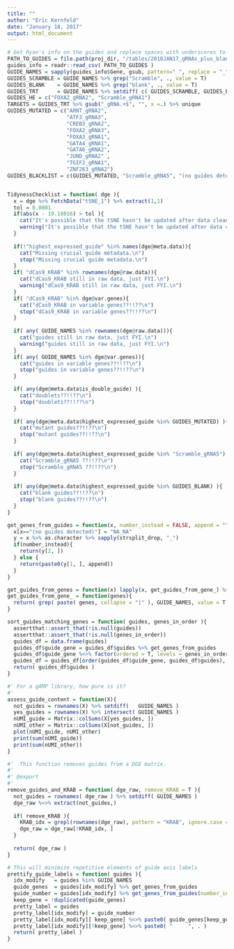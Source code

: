 ```yaml
---
title: ""
author: "Eric Kernfeld"
date: "January 18, 2017"
output: html_document
---
```



```r

# Get Ryan's info on the guides and replace spaces with underscores to fix names
PATH_TO_GUIDES = file.path(proj_dir, "/tables/2018JAN17_gRNAs_plus_blank.csv")
guides_info = readr::read_csv( PATH_TO_GUIDES )
GUIDE_NAMES = sapply(guides_info$Gene, gsub, pattern=" ", replace = "_")
GUIDES_SCRAMBLE = GUIDE_NAMES %>% grep("Scramble", ., value = T)
GUIDES_BLANK    = GUIDE_NAMES %>% grep("blank", ., value = T)
GUIDES_TRT      = GUIDE_NAMES %>% setdiff( c( GUIDES_SCRAMBLE, GUIDES_BLANK ) )
GUIDES_HE = c("FOXA2_gRNA2", "Scramble_gRNA1")
TARGETS = GUIDES_TRT %>% gsub("_gRNA.+$", "", x =.) %>% unique 
GUIDES_MUTATED = c("ARNT_gRNA2",
                   "ATF3_gRNA3",
                   "CREB3_gRNA2",
                   "FOXA2_gRNA3",
                   "FOXA3_gRNA1",
                   "GATA4_gRNA1",
                   "GATA6_gRNA2",
                   "JUND_gRNA2"	,
                   "TGIF2_gRNA1",
                   "ZNF263_gRNA2")
GUIDES_BLACKLIST = c(GUIDES_MUTATED, "Scramble_gRNA5", "(no guides detected)", GUIDES_BLANK)


TidynessChecklist = function( dge ){
  x = dge %>% FetchData("tSNE_1") %>% extract(1,1)
  tol = 0.0001
  if(abs(x - 19.18016) > tol ){
    cat("It's possible that the tSNE hasn't be updated after data cleaning.\n")
    warning("It's possible that the tSNE hasn't be updated after data cleaning.\n")
  }
  
  if(!"highest_expressed_guide" %in% names(dge@meta.data)){
    cat("Missing crucial guide metadata.\n")
    stop("Missing crucial guide metadata.\n")
  }
  if( "dCas9_KRAB" %in% rownames(dge@raw.data)){
    cat("dCas9_KRAB still in raw data, just FYI.\n")
    warning("dCas9_KRAB still in raw data, just FYI.\n")
  }
  if( "dCas9_KRAB" %in% dge@var.genes){
    cat("dCas9_KRAB in variable genes??!!??\n")
    stop("dCas9_KRAB in variable genes??!!??\n")
  }
  
  if( any( GUIDE_NAMES %in% rownames(dge@raw.data))){
    cat("guides still in raw data, just FYI.\n")
    warning("guides still in raw data, just FYI.\n")
  }
  if( any( GUIDE_NAMES %in% dge@var.genes)){
    cat("guides in variable genes??!!??\n")
    stop("guides in variable genes??!!??\n")
  }

  if( any(dge@meta.data$is_double_guide) ){
    cat("doublets??!!??\n")
    stop("doublets??!!??\n")
  }
  
  if( any(dge@meta.data$highest_expressed_guide %in% GUIDES_MUTATED) ){
    cat("mutant guides??!!??\n")
    stop("mutant guides??!!??\n")
  }
  
  if( any(dge@meta.data$highest_expressed_guide %in% "Scramble_gRNA5") ){
    cat("Scramble_gRNA5 ??!!??\n")
    stop("Scramble_gRNA5 ??!!??\n")
  }
  
  if( any(dge@meta.data$highest_expressed_guide %in% GUIDES_BLANK) ){
    cat("blank guides??!!??\n")
    stop("blank guides??!!??\n")
  }
}

```


```r

get_genes_from_guides = function(x, number_instead = FALSE, append = ""){
  x[x=="(no guides detected)"] = "NA_NA"
  y = x %>% as.character %>% sapply(strsplit_drop, "_") 
  if(number_instead){
    return(y[2, ])
  } else {
    return(paste0(y[1, ], append))
  }
} 

get_guides_from_genes = function(x) lapply(x, get_guides_from_gene_) %>% Reduce(f=c)
get_guides_from_gene_ = function(genes){
  return( grep( paste( genes, collapse = "|" ), GUIDE_NAMES, value = T ) )
} 

sort_guides_matching_genes = function( guides, genes_in_order ){
  assertthat::assert_that(!is.null(guides))
  assertthat::assert_that(!is.null(genes_in_order))
  guides_df = data.frame(guides)
  guides_df$guide_gene = guides_df$guides %>% get_genes_from_guides
  guides_df$guide_gene %<>% factor(ordered = T, levels = genes_in_order )
  guides_df = guides_df[order(guides_df$guide_gene, guides_df$guides), ]
  return( guides_df$guides )
}

#' For a gAMP library, how pure is it?
#'
assess_guide_content = function(X){
  not_guides = rownames(X) %>% setdiff(   GUIDE_NAMES )
  yes_guides = rownames(X) %>% intersect( GUIDE_NAMES )
  nUMI_guide = Matrix::colSums(X[yes_guides, ]) 
  nUMI_other = Matrix::colSums(X[not_guides, ]) 
  plot(nUMI_guide, nUMI_other)
  print(sum(nUMI_guide))
  print(sum(nUMI_other))
}

#'  This function removes guides from a DGE matrix. 
#'
#' @export
#'
remove_guides_and_KRAB = function( dge_raw, remove_KRAB = T ){
  not_guides = rownames( dge_raw ) %>% setdiff( GUIDE_NAMES )
  dge_raw %<>% extract(not_guides,)
  
  if( remove_KRAB ){
    KRAB_idx = grepl(rownames(dge_raw), pattern = "KRAB", ignore.case = T)
    dge_raw = dge_raw[!KRAB_idx, ]
  }
  
  return( dge_raw )
}

# This will minimize repetitive elements of guide axis labels
prettify_guide_labels = function( guides ){
  idx_modify   = guides %in% GUIDE_NAMES
  guide_genes  = guides[idx_modify] %>% get_genes_from_guides
  guide_number = guides[idx_modify] %>% get_genes_from_guides(number_instead = T) %>% gsub("gRNA", "", .)
  keep_gene = !duplicated(guide_genes)
  pretty_label = guides
  pretty_label[idx_modify] = guide_number
  pretty_label[idx_modify][ keep_gene] %<>% paste0( guide_genes[keep_gene], "- ", . )
  pretty_label[idx_modify][!keep_gene] %<>% paste0( "     ", . )
  return( pretty_label )
}
```


